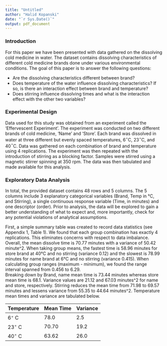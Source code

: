 ---
title: "Untitled"
author: "Halid Kopanski"
date: "`r Sys.Date()`"
output: pdf_document
---
\newpage
### Introduction 
For this paper we have been presented with data gathered on the dissolving cold medicine in water. The dataset contains dissolving characteristics of different cold medicine brands done under various environmental conditions. The goal of this paper is to answer the following questions:  

* Are the dissolving characteristics different between brand?
* Does temperature of the water influence dissolving characteristics? If so, is there an interaction effect between brand and temperature?
* Does stirring influence dissolving times and what is the interaction effect with the other two variables?  

### Experimental Design  

Data used for this study was obtained from an experiment called the ‘Effervescent Experiment’. The experiment was conducted on two different brands of cold medicine, ‘Name’ and ‘Store’. Each brand was dissolved in water at three different but evenly spaced temperatures, 6$^\circ$C, 23$^\circ$C, and 40$^\circ$C. Data was gathered on each combination of brand and temperature using 4 replications. The experiment was then repeated with the introduction of stirring as a blocking factor. Samples were stirred using a magnetic stirrer spinning at 350 rpm. The data was then tabulated and made available for this analysis. 

### Exploratory Data Analysis  

In total, the provided dataset contains 48 rows and 5 columns. The 5 columns include 3 explanatory categorical variables (Brand, Temp in °C, and Stirring), a single continuous response variable (Time, in minutes) and one descriptor (order). Prior to analysis, the data will be explored to gain a better understanding of what to expect and, more importantly, check for any potential violations of analytical assumptions.

First, a simple summary table was created to record data statistics (see Appendix 1, Table 1). We found that each group combination has exactly 4 replications. This eliminates concerns with respect to data imbalance. Overall, the mean dissolve time is 70.77 minutes with a variance of 50.42 minute^2. When taking group means, the fastest time is 58.96 minutes for store brand at 40°C and no stirring (variance 0.12) and the slowest is 78.99 minutes for name brand at 6°C and no stirring (variance 0.415). When calculating group ranges (maximum - minimum), we found the range interval spanned from 0.456 to 6.29.   
Breaking down by Brand, name mean time is 73.44 minutes whereas store mean time is 68.1. Variance values are 21.12 and 67.03 minutes^2 for name and store, respectively. Stirring reduces the mean time from 71.98 to 69.57 minutes and lessens variance from 55.35 to 44.64 minutes^2. Temperature mean times and variance are tabulated below. 

|Temperature|Mean Time|Variance|
|-|-|-|
|6$^\circ$ C|78.0|2.5|
|23$^\circ$ C|70.70|19.2|
|40$^\circ$ C|63.62|26.0|
